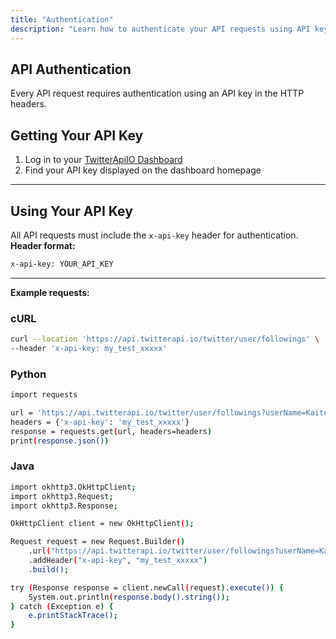 ```yaml
---
title: "Authentication"
description: "Learn how to authenticate your API requests using API keys"
---
```


## **API Authentication**

Every API request requires authentication using an API key in the HTTP headers.

## Getting Your API Key

1. Log in to your [TwitterApiIO Dashboard](#)
2. Find your API key displayed on the dashboard homepage

---

## Using Your API Key

All API requests must include the `x-api-key` header for authentication.
**Header format:**

```bash
x-api-key: YOUR_API_KEY
```
---

**Example requests:**

### cURL

```bash
curl --location 'https://api.twitterapi.io/twitter/user/followings' \
--header 'x-api-key: my_test_xxxxx'
```

### Python

```bash
import requests

url = 'https://api.twitterapi.io/twitter/user/followings?userName=KaitoEasyAPI'
headers = {'x-api-key': 'my_test_xxxxx'}
response = requests.get(url, headers=headers)
print(response.json())
```

### Java

```bash
import okhttp3.OkHttpClient;
import okhttp3.Request;
import okhttp3.Response;

OkHttpClient client = new OkHttpClient();

Request request = new Request.Builder()
    .url("https://api.twitterapi.io/twitter/user/followings?userName=KaitoEasyAPI")
    .addHeader("x-api-key", "my_test_xxxxx")
    .build();

try (Response response = client.newCall(request).execute()) {
    System.out.println(response.body().string());
} catch (Exception e) {
    e.printStackTrace();
}
```